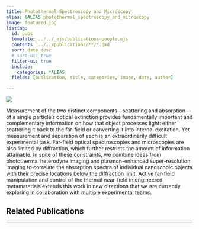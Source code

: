 ```yaml
---
title: Photothermal Spectroscopy and Microscopy
alias: &ALIAS photothermal_spectroscopy_and_microscopy
image: featured.jpg
listing:
  id: pubs
  template: ../../_ejs/publications-people.ejs 
  contents: ../../publications/**/*.qmd
  sort: date desc
  # sort-ui: true
  filter-ui: true
  include:
    categories: *ALIAS
  fields: [publication, title, categories, image, date, author]

---
```

![](featured.jpg)

Measurement of the two distinct components—scattering and absorption—of a single particle's optical extinction provides fundamentally important and complementary information on how that object processes light: either scattering it back to the far-field or converting it into internal excitation. Yet measurement and separation of each is an extraordinarily difficult experimental task. Far-field optical spectroscopies and microscopies are also limited by diffraction, which further restricts the amount of information attainable. In spite of these constraints, we combine ideas from photothermal heterodyne imaging and plasmon-enhanced super-resolution imaging to correlate the absorption spectra of individual nanoscopic objects with their precise locations below the diffraction limit. Active far-field manipulation and control of the thermal near-field in engineered metamaterials extends this work in new directions that we are currently exploring in collaboration with multiple experimental teams.

## Related Publications
<hr>

:::{#pubs}
:::
